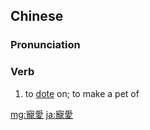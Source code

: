 {{also|宠爱}}
==Chinese==
{{zh-forms|s=宠爱}}

===Pronunciation===
{{zh-pron
|m=chǒng'ài
|c=cung2 oi3
|mn=thióng-ài
|cat=v
}}

===Verb===
{{zh-verb}}

# to [[dote]] on; to make a pet of

[[mg:寵愛]]
[[ja:寵愛]]